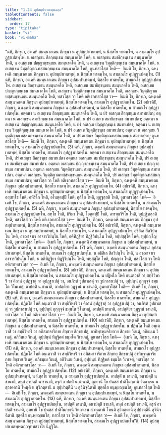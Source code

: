 ```yaml
---
title: "1.24 อุปสมฺปาเทตพฺพฉกฺก"
tableOfContents: false
sidebar:
  order: 17
type: "tipitaka"
basket: "vi"
book: "vi-maha"
---
```



<DynamicBreadcrumb />

<Division number="85" book="vi-maha">

<Paragraph number="386" book="vi-maha">
“ฉหิ, ภิกฺขเว, องฺเคหิ สมนฺนาคเตน ภิกฺขุนา น อุปสมฺปาเทตพฺพํ, น นิสฺสโย ทาตพฺโพ, น สามเณโร อุปฏฺฐาเปตพฺโพ. น อเสกฺเขน สีลกฺขนฺเธน สมนฺนาคโต โหติ, น อเสกฺเขน สมาธิกฺขนฺเธน สมนฺนาคโต โหติ, น อเสกฺเขน ปญฺญากฺขนฺเธน สมนฺนาคโต โหติ, น อเสกฺเขน วิมุตฺติกฺขนฺเธน สมนฺนาคโต โหติ, น อเสกฺเขน วิมุตฺติญาณทสฺสนกฺขนฺเธน สมนฺนาคโต โหติ, อูนทสวโสฺส โหติ—  อิเมหิ โข, ภิกฺขเว, ฉหงฺเคหิ สมนฺนาคเตน ภิกฺขุนา น อุปสมฺปาเทตพฺพํ, น นิสฺสโย ทาตพฺโพ, น สามเณโร อุปฏฺฐาเปตพฺโพ. (1)
</Paragraph>

<Paragraph number="387" book="vi-maha">
ฉหิ, ภิกฺขเว, องฺเคหิ สมนฺนาคเตน ภิกฺขุนา อุปสมฺปาเทตพฺพํ, นิสฺสโย ทาตพฺโพ, สามเณโร อุปฏฺฐาเปตพฺโพ. อเสกฺเขน สีลกฺขนฺเธน สมนฺนาคโต โหติ, อเสกฺเขน สมาธิกฺขนฺเธน สมนฺนาคโต โหติ, อเสกฺเขน ปญฺญากฺขนฺเธน สมนฺนาคโต โหติ, อเสกฺเขน วิมุตฺติกฺขนฺเธน สมนฺนาคโต โหติ, อเสกฺเขน วิมุตฺติญาณทสฺสนกฺขนฺเธน สมนฺนาคโต โหติ, ทสวโสฺส วา โหติ อติเรกทสวโสฺส วา—  อิเมหิ โข, ภิกฺขเว, ฉหงฺเคหิ สมนฺนาคเตน ภิกฺขุนา อุปสมฺปาเทตพฺพํ, นิสฺสโย ทาตพฺโพ, สามเณโร อุปฏฺฐาเปตพฺโพ. (2)
</Paragraph>

<Paragraph number="388" book="vi-maha">
อปเรหิปิ, ภิกฺขเว, ฉหงฺเคหิ สมนฺนาคเตน ภิกฺขุนา น อุปสมฺปาเทตพฺพํ, น นิสฺสโย ทาตพฺโพ, น สามเณโร อุปฏฺฐาเปตพฺโพ. อตฺตนา น อเสกฺเขน สีลกฺขนฺเธน สมนฺนาคโต โหติ, น ปรํ อเสกฺเข สีลกฺขนฺเธ สมาทเปตา; อตฺตนา น อเสกฺเขน สมาธิกฺขนฺเธน สมนฺนาคโต โหติ, น ปรํ อเสกฺเข สมาธิกฺขนฺเธ สมาทเปตา; อตฺตนา น อเสกฺเขน ปญฺญากฺขนฺเธน สมนฺนาคโต โหติ, น ปรํ อเสกฺเข ปญฺญากฺขนฺเธ สมาทเปตา; อตฺตนา น อเสกฺเขน วิมุตฺติกฺขนฺเธน สมนฺนาคโต โหติ, น ปรํ อเสกฺเข วิมุตฺติกฺขนฺเธ สมาทเปตา; อตฺตนา น อเสกฺเขน วิมุตฺติญาณทสฺสนกฺขนฺเธน สมนฺนาคโต โหติ, น ปรํ อเสกฺเข วิมุตฺติญาณทสฺสนกฺขนฺเธ สมาทเปตา; อูนทสวโสฺส โหติ—  อิเมหิ โข, ภิกฺขเว, ฉหงฺเคหิ สมนฺนาคเตน ภิกฺขุนา น อุปสมฺปาเทตพฺพํ, น นิสฺสโย ทาตพฺโพ, น สามเณโร อุปฏฺฐาเปตพฺโพ. (3)
</Paragraph>

<Paragraph number="389" book="vi-maha">
ฉหิ, ภิกฺขเว, องฺเคหิ สมนฺนาคเตน ภิกฺขุนา อุปสมฺปาเทตพฺพํ, นิสฺสโย ทาตพฺโพ, สามเณโร อุปฏฺฐาเปตพฺโพ. อตฺตนา อเสกฺเขน สีลกฺขนฺเธน สมนฺนาคโต โหติ, ปรํ อเสกฺเข สีลกฺขนฺเธ สมาทเปตา อตฺตนา อเสกฺเขน สมาธิกฺขนฺเธน สมนฺนาคโต โหติ, ปรํ อเสกฺเข สมาธิกฺขนฺเธ สมาทเปตา. อตฺตนา อเสกฺเขน ปญฺญากฺขนฺเธน สมนฺนาคโต โหติ, ปรํ อเสกฺเข ปญฺญากฺขนฺเธ สมาทเปตา. อตฺตนา อเสกฺเขน วิมุตฺติกฺขนฺเธน สมนฺนาคโต โหติ, ปรํ อเสกฺเข วิมุตฺติกฺขนฺเธ สมาทเปตา. อตฺตนา อเสกฺเขน วิมุตฺติญาณทสฺสนกฺขนฺเธน สมนฺนาคโต โหติ, ปรํ อเสกฺเข วิมุตฺติญาณทสฺสนกฺขนฺเธ สมาทเปตา; ทสวโสฺส วา โหติ อติเรกทสวโสฺส วา—  อิเมหิ โข, ภิกฺขเว, ฉหงฺเคหิ สมนฺนาคเตน ภิกฺขุนา อุปสมฺปาเทตพฺพํ, นิสฺสโย ทาตพฺโพ, สามเณโร อุปฏฺฐาเปตพฺโพ. (4)
</Paragraph>

<Paragraph number="390" book="vi-maha">
อปเรหิปิ, ภิกฺขเว, ฉหงฺเคหิ สมนฺนาคเตน ภิกฺขุนา น อุปสมฺปาเทตพฺพํ, น นิสฺสโย ทาตพฺโพ, น สามเณโร อุปฏฺฐาเปตพฺโพ. อสฺสทฺโธ โหติ, อหิริโก โหติ, อโนตฺตปฺปี โหติ, กุสีโต โหติ, มุฏฺฐสฺสติ โหติ, อูนทสวโสฺส โหติ—  อิเมหิ โข, ภิกฺขเว, ฉหงฺเคหิ สมนฺนาคเตน ภิกฺขุนา น อุปสมฺปาเทตพฺพํ, น นิสฺสโย ทาตพฺโพ, น สามเณโร อุปฏฺฐาเปตพฺโพ. (5)
</Paragraph>

<Paragraph number="391" book="vi-maha">
ฉหิ, ภิกฺขเว, องฺเคหิ สมนฺนาคเตน ภิกฺขุนา อุปสมฺปาเทตพฺพํ, นิสฺสโย ทาตพฺโพ, สามเณโร อุปฏฺฐาเปตพฺโพ. สทฺโธ โหติ, หิริมา โหติ, โอตฺตปฺปี โหติ, อารทฺธวีริโย โหติ, อุปฏฺฐิตสฺสติ โหติ, ทสวโสฺส วา โหติ อติเรกทสวโสฺส วา—  อิเมหิ โข, ภิกฺขเว, ฉหงฺเคหิ สมนฺนาคเตน ภิกฺขุนา อุปสมฺปาเทตพฺพํ, นิสฺสโย ทาตพฺโพ, สามเณโร อุปฏฺฐาเปตพฺโพ. (6)
</Paragraph>

<Paragraph number="392" book="vi-maha">
อปเรหิปิ, ภิกฺขเว, ฉหงฺเคหิ สมนฺนาคเตน ภิกฺขุนา น อุปสมฺปาเทตพฺพํ, น นิสฺสโย ทาตพฺโพ, น สามเณโร อุปฏฺฐาเปตพฺโพ. อธิสีเล สีลวิปนฺโน โหติ, อชฺฌาจาเร อาจารวิปนฺโน โหติ, อติทิฏฺฐิยา ทิฏฺฐิวิปนฺโน โหติ, อปฺปสฺสุโต โหติ, ทุปฺปญฺโญ โหติ, อูนทสวโสฺส โหติ—  อิเมหิ โข, ภิกฺขเว, ฉหงฺเคหิ สมนฺนาคเตน ภิกฺขุนา น อุปสมฺปาเทตพฺพํ, น นิสฺสโย ทาตพฺโพ, น สามเณโร อุปฏฺฐาเปตพฺโพ. (7)
</Paragraph>

<Paragraph number="393" book="vi-maha">
ฉหิ, ภิกฺขเว, องฺเคหิ สมนฺนาคเตน ภิกฺขุนา อุปสมฺปาเทตพฺพํ, นิสฺสโย ทาตพฺโพ, สามเณโร อุปฏฺฐาเปตพฺโพ. น อธิสีเล สีลวิปนฺโน โหติ, น อชฺฌาจาเร อาจารวิปนฺโน โหติ, น อติทิฏฺฐิยา ทิฏฺฐิวิปนฺโน โหติ, พหุสฺสุโต โหติ, ปญฺญวา โหติ, ทสวโสฺส วา โหติ อติเรกทสวโสฺส วา—  อิเมหิ โข, ภิกฺขเว, ฉหงฺเคหิ สมนฺนาคเตน ภิกฺขุนา อุปสมฺปาเทตพฺพํ, นิสฺสโย ทาตพฺโพ, สามเณโร อุปฏฺฐาเปตพฺโพ. (8)
</Paragraph>

<Paragraph number="394" book="vi-maha">
อปเรหิปิ, ภิกฺขเว, ฉหงฺเคหิ สมนฺนาคเตน ภิกฺขุนา น อุปสมฺปาเทตพฺพํ, น นิสฺสโย ทาตพฺโพ, น สามเณโร อุปฏฺฐาเปตพฺโพ. น ปฏิพโล โหติ อนฺเตวาสิํ วา สทฺธิวิหาริํ วา คิลานํ อุปฏฺฐาตุํ วา อุปฏฺฐาเปตุํ วา, อนภิรตํ วูปกาเสตุํ วา วูปกาสาเปตุํ วา, อุปฺปนฺนํ กุกฺกุจฺจํ ธมฺมโต วิโนเทตุํ, อาปตฺติํ น ชานาติ, อาปตฺติยา วุฏฺฐานํ น ชานาติ, อูนทสวโสฺส โหติ—  อิเมหิ โข, ภิกฺขเว, ฉหงฺเคหิ สมนฺนาคเตน ภิกฺขุนา น อุปสมฺปาเทตพฺพํ, น นิสฺสโย ทาตพฺโพ, น สามเณโร อุปฏฺฐาเปตพฺโพ. (9)
</Paragraph>

<Paragraph number="395" book="vi-maha">
ฉหิ, ภิกฺขเว, องฺเคหิ สมนฺนาคเตน ภิกฺขุนา อุปสมฺปาเทตพฺพํ, นิสฺสโย ทาตพฺโพ, สามเณโร อุปฏฺฐาเปตพฺโพ. ปฏิพโล โหติ อนฺเตวาสิํ วา สทฺธิวิหาริํ วา คิลานํ อุปฏฺฐาตุํ วา อุปฏฺฐาเปตุํ วา, อนภิรตํ วูปกาเสตุํ วา วูปกาสาเปตุํ วา, อุปฺปนฺนํ กุกฺกุจฺจํ ธมฺมโต วิโนเทตุํ, อาปตฺติํ ชานาติ, อาปตฺติยา วุฏฺฐานํ ชานาติ, ทสวโสฺส วา โหติ อติเรกทสวโสฺส วา—  อิเมหิ โข, ภิกฺขเว, ฉหงฺเคหิ สมนฺนาคเตน ภิกฺขุนา อุปสมฺปาเทตพฺพํ, นิสฺสโย ทาตพฺโพ, สามเณโร อุปฏฺฐาเปตพฺโพ. (10)
</Paragraph>

<Paragraph number="396" book="vi-maha">
อปเรหิปิ, ภิกฺขเว, ฉหงฺเคหิ สมนฺนาคเตน ภิกฺขุนา น อุปสมฺปาเทตพฺพํ, น นิสฺสโย ทาตพฺโพ, น สามเณโร อุปฏฺฐาเปตพฺโพ. น ปฏิพโล โหติ อนฺเตวาสิํ วา สทฺธิวิหาริํ วา อภิสมาจาริกาย สิกฺขาย สิกฺขาเปตุํ, อาทิพฺรหฺมจริยกาย สิกฺขาย วิเนตุํ, อภิธมฺเม วิเนตุํ, อภิวินเย วิเนตุํ, อุปฺปนฺนํ ทิฏฺฐิคตํ ธมฺมโต วิเวเจตุํ, อูนทสวโสฺส โหติ—  อิเมหิ โข, ภิกฺขเว, ฉหงฺเคหิ สมนฺนาคเตน ภิกฺขุนา น อุปสมฺปาเทตพฺพํ, น นิสฺสโย ทาตพฺโพ, น สามเณโร อุปฏฺฐาเปตพฺโพ. (11)
</Paragraph>

<Paragraph number="397" book="vi-maha">
ฉหิ, ภิกฺขเว, องฺเคหิ สมนฺนาคเตน ภิกฺขุนา อุปสมฺปาเทตพฺพํ, นิสฺสโย ทาตพฺโพ, สามเณโร อุปฏฺฐาเปตพฺโพ. ปฏิพโล โหติ อนฺเตวาสิํ วา สทฺธิวิหาริํ วา อภิสมาจาริกาย สิกฺขาย สิกฺขาเปตุํ อาทิพฺรหฺมจริยกาย สิกฺขาย วิเนตุํ, อภิธมฺเม วิเนตุํ, อภิวินเย วิเนตุํ, อุปฺปนฺนํ ทิฏฺฐิคตํ ธมฺมโต วิเวเจตุํ, ทสวโสฺส วา โหติ อติเรกทสวโสฺส วา—  อิเมหิ โข, ภิกฺขเว, ฉหงฺเคหิ สมนฺนาคเตน ภิกฺขุนา อุปสมฺปาเทตพฺพํ, นิสฺสโย ทาตพฺโพ, สามเณโร อุปฏฺฐาเปตพฺโพ. (12)
</Paragraph>

<Paragraph number="398" book="vi-maha">
อปเรหิปิ, ภิกฺขเว, ฉหงฺเคหิ สมนฺนาคเตน ภิกฺขุนา น อุปสมฺปาเทตพฺพํ, น นิสฺสโย ทาตพฺโพ, น สามเณโร อุปฏฺฐาเปตพฺโพ. อาปตฺติํ น ชานาติ, อนาปตฺติํ น ชานาติ, ลหุกํ อาปตฺติํ น ชานาติ, ครุกํ อาปตฺติํ น ชานาติ, อุภยานิ โข ปนสฺส ปาติโมกฺขานิ วิตฺถาเรน น สฺวาคตานิ โหนฺติ น สุวิภตฺตานิ น สุปฺปวตฺตีนิ น สุวินิจฺฉิตานิ สุตฺตโส อนุพฺยญฺชนโส, อูนทสวโสฺส โหติ—  อิเมหิ โข, ภิกฺขเว, ฉหงฺเคหิ สมนฺนาคเตน ภิกฺขุนา น อุปสมฺปาเทตพฺพํ, น นิสฺสโย ทาตพฺโพ, น สามเณโร อุปฏฺฐาเปตพฺโพ. (13)
</Paragraph>

<Paragraph number="399" book="vi-maha">
ฉหิ, ภิกฺขเว, องฺเคหิ สมนฺนาคเตน ภิกฺขุนา อุปสมฺปาเทตพฺพํ, นิสฺสโย ทาตพฺโพ, สามเณโร อุปฏฺฐาเปตพฺโพ. อาปตฺติํ ชานาติ, อนาปตฺติํ ชานาติ, ลหุกํ อาปตฺติํ ชานาติ, ครุกํ อาปตฺติํ ชานาติ, อุภยานิ โข ปนสฺส ปาติโมกฺขานิ วิตฺถาเรน สฺวาคตานิ โหนฺติ สุวิภตฺตานิ สุปฺปวตฺตีนิ สุวินิจฺฉิตานิ สุตฺตโส อนุพฺยญฺชนโส, ทสวโสฺส วา โหติ อติเรกทสวโสฺส วา—  อิเมหิ โข, ภิกฺขเว, ฉหงฺเคหิ สมนฺนาคเตน ภิกฺขุนา อุปสมฺปาเทตพฺพํ, นิสฺสโย ทาตพฺโพ, สามเณโร อุปฏฺฐาเปตพฺโพ”ติ. (14)

</Paragraph>
</Division>

<Paragraph number="400" type="center" book="vi-maha">
อุปสมฺปาเทตพฺพฉกฺกจุทฺทสวาโร นิฏฺฐิโต.
</Paragraph>